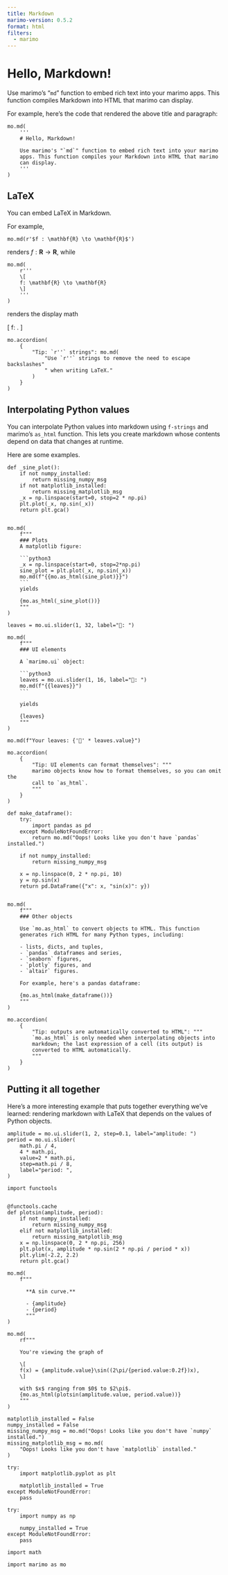 ```yaml
---
title: Markdown
marimo-version: 0.5.2
format: html
filters:
  - marimo
---
```


# Hello, Markdown!

Use marimo's "`md`" function to embed rich text into your marimo
apps. This function compiles Markdown into HTML that marimo
can display.

For example, here's the code that rendered the above title and
paragraph:

```python3
mo.md(
    '''
    # Hello, Markdown!

    Use marimo's "`md`" function to embed rich text into your marimo
    apps. This function compiles your Markdown into HTML that marimo
    can display.
    '''
)
```
<!---->
## LaTeX
You can embed LaTeX in Markdown.

For example,

```python3
mo.md(r'$f : \mathbf{R} \to \mathbf{R}$')
```

renders $f : \mathbf{R} \to \mathbf{R}$, while

```python3
mo.md(
    r'''
    \[
    f: \mathbf{R} \to \mathbf{R}
    \]
    '''
)
```

renders the display math

\[
f: \mathbf{R} \to \mathbf{R}.
\]

```.python.marimo
mo.accordion(
    {
        "Tip: `r''` strings": mo.md(
            "Use `r''` strings to remove the need to escape backslashes"
            " when writing LaTeX."
        )
    }
)
```

## Interpolating Python values

You can interpolate Python values into markdown using
`f-strings` and marimo's ` as_html` function. This lets you create
markdown whose contents depend on data that changes at runtime.

Here are some examples.

````.python.marimo
def _sine_plot():
    if not numpy_installed:
        return missing_numpy_msg
    if not matplotlib_installed:
        return missing_matplotlib_msg
    _x = np.linspace(start=0, stop=2 * np.pi)
    plt.plot(_x, np.sin(_x))
    return plt.gca()


mo.md(
    f"""
    ### Plots
    A matplotlib figure:

    ```python3
    _x = np.linspace(start=0, stop=2*np.pi)
    sine_plot = plt.plot(_x, np.sin(_x))
    mo.md(f"{{mo.as_html(sine_plot)}}")
    ```
    yields

    {mo.as_html(_sine_plot())}
    """
)
````

````.python.marimo
leaves = mo.ui.slider(1, 32, label="🍃: ")

mo.md(
    f"""
    ### UI elements

    A `marimo.ui` object:

    ```python3
    leaves = mo.ui.slider(1, 16, label="🍃: ")
    mo.md(f"{{leaves}}")
    ```

    yields

    {leaves}
    """
)
````

```.python.marimo
mo.md(f"Your leaves: {'🍃' * leaves.value}")
```

```.python.marimo
mo.accordion(
    {
        "Tip: UI elements can format themselves": """
        marimo objects know how to format themselves, so you can omit the 
        call to `as_html`.
        """
    }
)
```

```.python.marimo
def make_dataframe():
    try:
        import pandas as pd
    except ModuleNotFoundError:
        return mo.md("Oops! Looks like you don't have `pandas` installed.")

    if not numpy_installed:
        return missing_numpy_msg

    x = np.linspace(0, 2 * np.pi, 10)
    y = np.sin(x)
    return pd.DataFrame({"x": x, "sin(x)": y})


mo.md(
    f"""
    ### Other objects

    Use `mo.as_html` to convert objects to HTML. This function
    generates rich HTML for many Python types, including:

    - lists, dicts, and tuples,
    - `pandas` dataframes and series,
    - `seaborn` figures,
    - `plotly` figures, and
    - `altair` figures.

    For example, here's a pandas dataframe:

    {mo.as_html(make_dataframe())}
    """
)
```

```.python.marimo
mo.accordion(
    {
        "Tip: outputs are automatically converted to HTML": """
        `mo.as_html` is only needed when interpolating objects into 
        markdown; the last expression of a cell (its output) is 
        converted to HTML automatically.
        """
    }
)
```

## Putting it all together

Here's a more interesting example that puts together
everything we've learned: rendering markdown with LaTeX that depends on
the values of Python objects.

```.python.marimo
amplitude = mo.ui.slider(1, 2, step=0.1, label="amplitude: ")
period = mo.ui.slider(
    math.pi / 4,
    4 * math.pi,
    value=2 * math.pi,
    step=math.pi / 8,
    label="period: ",
)
```

```.python.marimo
import functools


@functools.cache
def plotsin(amplitude, period):
    if not numpy_installed:
        return missing_numpy_msg
    elif not matplotlib_installed:
        return missing_matplotlib_msg
    x = np.linspace(0, 2 * np.pi, 256)
    plt.plot(x, amplitude * np.sin(2 * np.pi / period * x))
    plt.ylim(-2.2, 2.2)
    return plt.gca()
```

```.python.marimo
mo.md(
    f"""

      **A sin curve.**

      - {amplitude}
      - {period}
      """
)
```

```.python.marimo
mo.md(
    rf"""

    You're viewing the graph of

    \[
    f(x) = {amplitude.value}\sin((2\pi/{period.value:0.2f})x),
    \]

    with $x$ ranging from $0$ to $2\pi$.
    {mo.as_html(plotsin(amplitude.value, period.value))}
    """
)
```

```.python.marimo
matplotlib_installed = False
numpy_installed = False
missing_numpy_msg = mo.md("Oops! Looks like you don't have `numpy` installed.")
missing_matplotlib_msg = mo.md(
    "Oops! Looks like you don't have `matplotlib` installed."
)

try:
    import matplotlib.pyplot as plt

    matplotlib_installed = True
except ModuleNotFoundError:
    pass

try:
    import numpy as np

    numpy_installed = True
except ModuleNotFoundError:
    pass
```

```.python.marimo
import math

import marimo as mo
```
